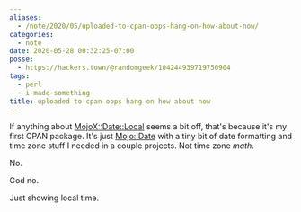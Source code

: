 ```yaml
---
aliases:
  - /note/2020/05/uploaded-to-cpan-oops-hang-on-how-about-now/
categories:
  - note
date: 2020-05-28 00:32:25-07:00
posse:
  - https://hackers.town/@randomgeek/104244939719750904
tags:
  - perl
  - i-made-something
title: uploaded to cpan oops hang on how about now
---
```


[MojoX::Date::Local]: https://metacpan.org/pod/MojoX::Date::Local
[Mojo::Date]: https://mojolicious.org/perldoc/Mojo/Date

If anything about [MojoX::Date::Local][] seems a bit off, that's because it's my first CPAN package.
It's just [Mojo::Date][] with a tiny bit of date formatting and time zone stuff I needed in a couple projects.
Not time zone *math*.

No.

God no.

Just showing local time.
